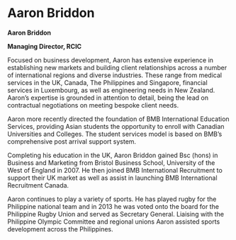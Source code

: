 # Aaron Briddon

**Aaron Briddon**

**Managing Director, RCIC**

Focused on business development, Aaron has extensive experience in establishing new markets and building client relationships across a number of international regions and diverse industries. These range from medical services in the UK, Canada, The Philippines and Singapore, financial services in Luxembourg, as well as engineering needs in New Zealand. Aaron’s expertise is grounded in attention to detail, being the lead on contractual negotiations on meeting bespoke client needs.

Aaron more recently directed the foundation of BMB International Education Services, providing Asian students the opportunity to enroll with Canadian Universities and Colleges. The student services model is based on BMB’s comprehensive post arrival support system.

Completing his education in the UK, Aaron Briddon gained Bsc (hons) in Business and Marketing from Bristol Business School, University of the West of England in 2007. He then joined BMB International Recruitment to support their UK market as well as assist in launching BMB International Recruitment Canada.

Aaron continues to play a variety of sports. He has played rugby for the Philippine national team and in 2013 he was voted onto the board for the Philippine Rugby Union and served as Secretary General. Liaising with the Philippine Olympic Committee and regional unions Aaron assisted sports development across the Philippines.